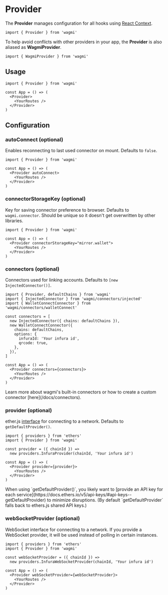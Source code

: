 
# Provider

The **Provider** manages configuration for all hooks using [React Context](https://reactjs.org/docs/context.html).

```tsx
import { Provider } from 'wagmi'
```

To help avoid conflicts with other providers in your app, the **Provider** is also aliased as **WagmiProvider**.

```tsx
import { WagmiProvider } from 'wagmi'
```

## Usage

```tsx
import { Provider } from 'wagmi'

const App = () => (
  <Provider>
    <YourRoutes />
  </Provider>
)
```

## Configuration

### autoConnect (optional)

Enables reconnecting to last used connector on mount. Defaults to `false`.

```tsx highlight='4'
import { Provider } from 'wagmi'

const App = () => (
  <Provider autoConnect>
    <YourRoutes />
  </Provider>
)
```

### connectorStorageKey (optional)

Key for saving connector preference to browser. Defaults to `wagmi.connector`. Should be unique so it doesn't get overwritten by other libraries.

```tsx highlight='4'
import { Provider } from 'wagmi'

const App = () => (
  <Provider connectorStorageKey="mirror.wallet">
    <YourRoutes />
  </Provider>
)
```

### connectors (optional)

Connectors used for linking accounts. Defaults to `[new InjectedConnector()]`.

```tsx highlight='5-14,17'
import { Provider, defaultChains } from 'wagmi'
import { InjectedConnector } from 'wagmi/connectors/injected'
import { WalletConnectConnector } from 'wagmi/connectors/walletConnect'

const connectors = [
  new InjectedConnector({ chains: defaultChains }),
  new WalletConnectConnector({
    chains: defaultChains,
    options: {
      infuraId: 'Your infura id',
      qrcode: true,
    },
  }),
]

const App = () => (
  <Provider connectors={connectors}>
    <YourRoutes />
  </Provider>
)
```

<Callout emoji="💡">
  Learn more about wagmi's built-in connectors or how to create a custom
  connector [here](/docs/connectors).
</Callout>

### provider (optional)

ether.js [interface](https://docs.ethers.io/v5/api/providers/) for connecting to a network. Defaults to `getDefaultProvider()`.

```tsx highlight='4-5,8'
import { providers } from 'ethers'
import { Provider } from 'wagmi'

const provider = ({ chainId }) =>
  new providers.InfuraProvider(chainId, 'Your infura id')

const App = () => (
  <Provider provider={provider}>
    <YourRoutes />
  </Provider>
)
```

<Callout emoji="💡">
  When using `getDefaultProvider()`, you likely want to [provide an API key for
  each
  service](https://docs.ethers.io/v5/api-keys/#api-keys--getDefaultProvider) to
  minimize disruptions. (By default `getDefaultProvider` falls back to ethers.js
  shared API keys.)
</Callout>

### webSocketProvider (optional)

WebSocket interface for connecting to a network. If you provide a WebSocket provider, it will be used instead of polling in certain instances.

```tsx highlight='4-5,8'
import { providers } from 'ethers'
import { Provider } from 'wagmi'

const webSocketProvider = ({ chainId }) =>
  new providers.InfuraWebSocketProvider(chainId, 'Your infura id')

const App = () => (
  <Provider webSocketProvider={webSocketProvider}>
    <YourRoutes />
  </Provider>
)
```
